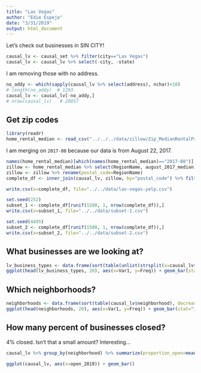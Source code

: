 ```yaml
---
title: "Las Vegas"
author: "Edie Espejo"
date: "3/31/2019"
output: html_document
---
```


Let's check out businesses in SIN CITY!

```r
causal_lv <- causal_set %>% filter(city=="Las Vegas")
causal_lv <- causal_lv %>% select(-city, -state)
```


I am removing those with no address.
```r
no_addy <- which(sapply(causal_lv %>% select(address), nchar)<10)
# length(no_addy)  # 1293
causal_lv <- causal_lv[-no_addy,]
# nrow(causal_lv)   # 20057
```

## Get zip codes
```r
library(readr)
home_rental_median <- read_csv("../../../data/zillow/Zip_MedianRentalPrice_AllHomes.csv")
```

I am merging on `2017-08` because our data is from August 22, 2017.

```r
names(home_rental_median)[which(names(home_rental_median)=="2017-08")] <- "august_2017_median"
zillow <- home_rental_median %>% select(RegionName, august_2017_median)
zillow <- zillow %>% rename(postal_code=RegionName)
complete_df <- inner_join(causal_lv, zillow, by="postal_code") %>% filter(!is.na(neighborhood))
```

```r
write.csv(x=complete_df, file="../../data/las-vegas-yelp.csv")
```

```r
set.seed(252)
subset_1 <- complete_df[runif(1500, 1, nrow(complete_df)),]
write.csv(x=subset_1, file="../../data/subset-1.csv")
```


```r
set.seed(4495)
subset_2 <- complete_df[runif(1500, 1, nrow(complete_df)),]
write.csv(x=subset_2, file="../../data/subset-2.csv")
```


## What businesses are we looking at?
```r
lv_business_types <- data.frame(sort(table(unlist(strsplit(x=causal_lv$categories, split=";"))), decreasing=TRUE))
ggplot(head(lv_business_types, 20), aes(x=Var1, y=Freq)) + geom_bar(stat="identity") + xlab("") + theme(axis.text.x = element_text(angle = 40, hjust = 1)) + ggtitle("Las Vegas Business Types")
```

## Which neighborhoods?

```r
neighborhoods <- data.frame(sort(table(causal_lv$neighborhood), decreasing=TRUE))
ggplot(head(neighborhoods, 20), aes(x=Var1, y=Freq)) + geom_bar(stat="identity") + xlab("") + theme(axis.text.x = element_text(angle = 40, hjust = 1)) + ggtitle("Las Vegas Neighborhoods")
```

## How many percent of businesses closed?
4% closed. Isn't that a small amount? Interesting...
```r
causal_lv %>% group_by(neighborhood) %>% summarize(proportion_open=mean(open_2019))
```

```r
ggplot(causal_lv, aes(x=open_2019)) + geom_bar()
```